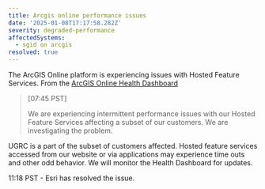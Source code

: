 ---
title: Arcgis online performance issues
date: '2025-01-08T17:17:58.282Z'
severity: degraded-performance
affectedSystems:
  - sgid on arcgis
resolved: true
---

The ArcGIS Online platform is experiencing issues with Hosted Feature Services. From the [ArcGIS Online Health Dashboard](https://status.arcgis.com/)

> [07:45 PST]
> 
> We are experiencing intermittent performance issues with our Hosted Feature Services affecting a subset of our customers. We are investigating the problem.

UGRC is a part of the subset of customers affected. Hosted feature services accessed from our website or via applications may experience time outs and other odd behavior. We will monitor the Health Dashboard for updates.

<Update date="2025-01-08T19:18:00.000Z">11:18 PST - Esri has resolved the issue.</Update>
